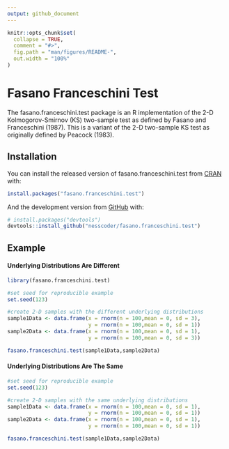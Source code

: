 ```yaml
---
output: github_document
---
```


<!-- README.md is generated from README.Rmd. Please edit that file -->

```r
knitr::opts_chunk$set(
  collapse = TRUE,
  comment = "#>",
  fig.path = "man/figures/README-",
  out.width = "100%"
)
```

# Fasano Franceschini Test

<!-- badges: start -->
<!-- badges: end -->

The fasano.franceschini.test package is an R implementation of the 2-D Kolmogorov-Smirnov (KS) two-sample test as defined by Fasano and Franceschini (1987). This is a variant of the 2-D two-sample KS test as originally defined by Peacock (1983).

## Installation

You can install the released version of fasano.franceschini.test from [CRAN](https://CRAN.R-project.org) with:

``` r
install.packages("fasano.franceschini.test")
```

And the development version from [GitHub](https://github.com/) with:

``` r
# install.packages("devtools")
devtools::install_github("nesscoder/fasano.franceschini.test")
```
## Example

#### Underlying Distributions Are Different

```r
library(fasano.franceschini.test)

#set seed for reproducible example
set.seed(123)

#create 2-D samples with the different underlying distributions
sample1Data <- data.frame(x = rnorm(n = 100,mean = 0, sd = 3),
                          y = rnorm(n = 100,mean = 0, sd = 1))
sample2Data <- data.frame(x = rnorm(n = 100,mean = 0, sd = 1),
                          y = rnorm(n = 100,mean = 0, sd = 3))

fasano.franceschini.test(sample1Data,sample2Data)
```

#### Underlying Distributions Are The Same

```r
#set seed for reproducible example
set.seed(123)

#create 2-D samples with the same underlying distributions
sample1Data <- data.frame(x = rnorm(n = 100,mean = 0, sd = 1),
                          y = rnorm(n = 100,mean = 0, sd = 1))
sample2Data <- data.frame(x = rnorm(n = 100,mean = 0, sd = 1),
                          y = rnorm(n = 100,mean = 0, sd = 1))

fasano.franceschini.test(sample1Data,sample2Data)
```
